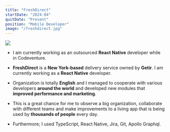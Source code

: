 ```yaml
---
title: "FreshDirect"
startDate: "2024-04"
quitDate: "Present"
position: "Mobile Developer"
image: "/freshdirect.jpg"
---
```


<img src="/freshdirect.jpg" className="rounded-lg" draggable="false" />

- I am currently working as an outsourced **React Native** developer while in Codeventure.

- **FreshDirect** is a **New York-based** delivery service owned by **Getir**. I am currently working as a **React Native** developer.

- Organization is totally **English** and I managed to cooperate with various developers **around the world** and developed new modules that **improved performance and marketing**.

- This is a great chance for me to observe a big organization, collaborate with different teams and make improvements to a living app that is being used by **thousands of people** every day.

- Furthermore; I used TypeScript, React Native, Jira, Git, Apollo Graphql.
